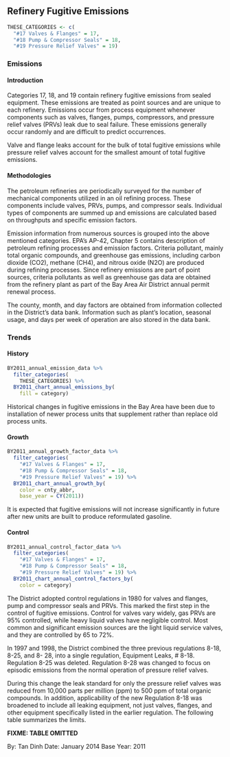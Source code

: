 ## Refinery Fugitive Emissions

```r
THESE_CATEGORIES <- c(
  "#17 Valves & Flanges" = 17,
  "#18 Pump & Compressor Seals" = 18,
  "#19 Pressure Relief Valves" = 19)
```

### Emissions

#### Introduction {-}

Categories 17, 18, and 19 contain refinery fugitive emissions from sealed equipment. These emissions are treated as point sources and are unique to each refinery. Emissions occur from process equipment whenever components such as valves, flanges, pumps, compressors, and pressure relief valves (PRVs) leak due to seal failure. These emissions generally occur randomly and are difficult to predict occurrences.

Valve and flange leaks account for the bulk of total fugitive emissions while pressure relief valves account for the smallest amount of total fugitive emissions.

#### Methodologies {-}

The petroleum refineries are periodically surveyed for the number of mechanical components utilized in an oil refining process. These components include valves, PRVs, pumps, and compressor seals. Individual types of components are summed up and emissions are calculated based on throughputs and specific emission factors.

Emission information from numerous sources is grouped into the above mentioned categories. EPA's AP-42, Chapter 5 contains description of petroleum refining processes and emission factors. Criteria pollutant, mainly total organic compounds, and greenhouse gas emissions, including carbon dioxide (CO2), methane (CH4), and nitrous oxide (N2O) are produced during refining processes. Since refinery emissions are part of point sources, criteria pollutants as well as greenhouse gas data are obtained from the refinery plant as part of the Bay Area Air District annual permit renewal process.

The county, month, and day factors are obtained from information collected in the District’s data bank. Information such as plant's location, seasonal usage, and days per week of operation are also stored in the data bank.

### Trends

#### History {-}

```r
BY2011_annual_emission_data %>%
  filter_categories(
    THESE_CATEGORIES) %>%
  BY2011_chart_annual_emissions_by(
    fill = category)
```

Historical changes in fugitive emissions in the Bay Area have been due to installation of newer process units that supplement rather than replace old process units.

#### Growth {-}

```r
BY2011_annual_growth_factor_data %>%
  filter_categories(
    "#17 Valves & Flanges" = 17,
    "#18 Pump & Compressor Seals" = 18,
    "#19 Pressure Relief Valves" = 19) %>%
  BY2011_chart_annual_growth_by(
    color = cnty_abbr,
    base_year = CY(2011))
```

It is expected that fugitive emissions will not increase significantly in future after new units are built to produce reformulated gasoline.

#### Control {-}

```r
BY2011_annual_control_factor_data %>%
  filter_categories(
    "#17 Valves & Flanges" = 17,
    "#18 Pump & Compressor Seals" = 18,
    "#19 Pressure Relief Valves" = 19) %>%
  BY2011_chart_annual_control_factors_by(
    color = category)
```

The District adopted control regulations in 1980 for valves and flanges, pump and compressor seals and PRVs. This marked the first step in the control of fugitive emissions. Control for valves vary widely, gas PRVs are 95% controlled, while heavy liquid valves have negligible control. Most common and significant emission sources are the light liquid service valves, and they are controlled by 65 to 72%.

In 1997 and 1998, the District combined the three previous regulations 8-18, 8-25, and 8- 28, into a single regulation, Equipment Leaks, # 8-18. Regulation 8-25 was deleted. Regulation 8-28 was changed to focus on episodic emissions from the normal operation of pressure relief valves.

During this change the leak standard for only the pressure relief valves was reduced from 10,000 parts per million (ppm) to 500 ppm of total organic compounds. In addition, applicability of the new Regulation 8-18 was broadened to include all leaking equipment, not just valves, flanges, and other equipment specifically listed in the earlier regulation. The following table summarizes the limits.

**FIXME: TABLE OMITTED**

By: Tan Dinh
Date: January 2014
Base Year: 2011
